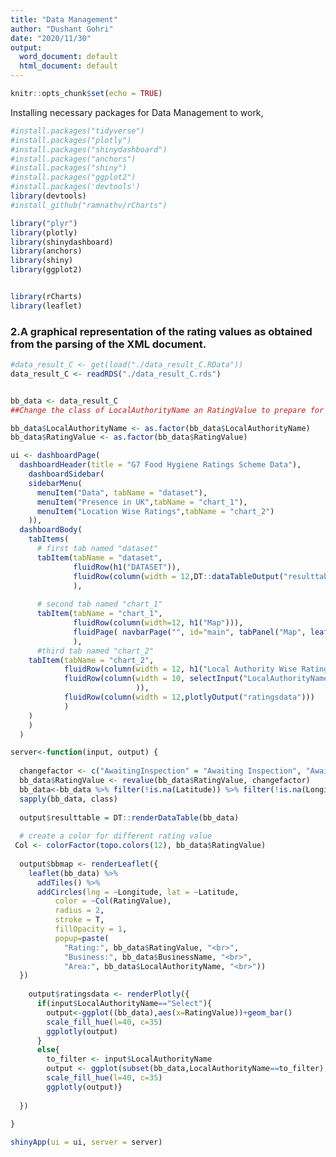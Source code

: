 ```yaml
---
title: "Data Management"
author: "Dushant Gohri"
date: "2020/11/30"
output:
  word_document: default
  html_document: default
---
```



```r
knitr::opts_chunk$set(echo = TRUE)


```

Installing necessary packages for Data Management to work,

```r
#install.packages("tidyverse")
#install.packages("plotly")
#install.packages("shinydashboard")
#install.packages("anchors")
#install.packages("shiny")
#install.packages("ggplot2")
#install.packages('devtools') 
library(devtools) 
#install_github("ramnathv/rCharts")

library("plyr")
library(plotly)
library(shinydashboard)
library(anchors)
library(shiny)
library(ggplot2)


library(rCharts)
library(leaflet)

```


### 2.A graphical representation of the rating values as obtained from the parsing of the XML document.
```r

#data_result_C <- get(load("./data_result_C.RData"))
data_result_C <- readRDS("./data_result_C.rds")


bb_data <- data_result_C
##Change the class of LocalAuthorityName an RatingValue to prepare for the following operation and to make it more proper way to show in the table

bb_data$LocalAuthorityName <- as.factor(bb_data$LocalAuthorityName)
bb_data$RatingValue <- as.factor(bb_data$RatingValue)

ui <- dashboardPage(
  dashboardHeader(title = "G7 Food Hygiene Ratings Scheme Data"),
    dashboardSidebar(
    sidebarMenu(
      menuItem("Data", tabName = "dataset"),
      menuItem("Presence in UK",tabName = "chart_1"),
      menuItem("Location Wise Ratings",tabName = "chart_2")
    )),
  dashboardBody(
    tabItems(
      # first tab named "dataset"
      tabItem(tabName = "dataset",
              fluidRow(h1("DATASET")),
              fluidRow(column(width = 12,DT::dataTableOutput("resulttable")))
              ),
      
      # second tab named "chart_1"
      tabItem(tabName = "chart_1",
              fluidRow(column(width=12, h1("Map"))),
              fluidPage( navbarPage("", id="main", tabPanel("Map", leafletOutput("bbmap", height=1000))))
              ),
      #third tab named "chart_2"
    tabItem(tabName = "chart_2",
            fluidRow(column(width = 12, h1("Local Authority Wise Ratings"))),
            fluidRow(column(width = 10, selectInput("LocalAuthorityName","select Local Authority",choices = c("Select", levels(bb_data$LocalAuthorityName)), selected = "Select")
                            )),
            fluidRow(column(width = 12,plotlyOutput("ratingsdata")))
            )
    ) 
    )
  )

server<-function(input, output) {
  
  changefactor <- c("AwaitingInspection" = "Awaiting Inspection", "AwaitingPublication" = "Awaiting Publication")
  bb_data$RatingValue <- revalue(bb_data$RatingValue, changefactor)
  bb_data<-bb_data %>% filter(!is.na(Latitude)) %>% filter(!is.na(Longitude)) 
  sapply(bb_data, class)
  
  output$resulttable = DT::renderDataTable(bb_data)
  
  # create a color for different rating value 
 Col <- colorFactor(topo.colors(12), bb_data$RatingValue)
  
  output$bbmap <- renderLeaflet({
    leaflet(bb_data) %>% 
      addTiles() %>%
      addCircles(lng = ~Longitude, lat = ~Latitude,
          color = ~Col(RatingValue),
          radius = 2,
          stroke = T, 
          fillOpacity = 1,
          popup=paste(
            "Rating:", bb_data$RatingValue, "<br>",
            "Business:", bb_data$BusinessName, "<br>",
            "Area:", bb_data$LocalAuthorityName, "<br>"))
  })
  
    output$ratingsdata <- renderPlotly({
      if(input$LocalAuthorityName=="Select"){
        output<-ggplot((bb_data),aes(x=RatingValue))+geom_bar()  
        scale_fill_hue(l=40, c=35)
        ggplotly(output)
      }
      else{
        to_filter <- input$LocalAuthorityName
        output <- ggplot(subset(bb_data,LocalAuthorityName==to_filter),aes(x=RatingValue))+geom_bar()  
        scale_fill_hue(l=40, c=35)   
        ggplotly(output)}
  
  })
  
}

shinyApp(ui = ui, server = server)

```
